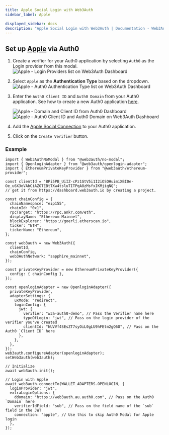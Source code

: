 ```yaml
---
title: Apple Social Login with Web3Auth
sidebar_label: Apple

displayed_sidebar: docs
description: "Apple Social Login with Web3Auth | Documentation - Web3Auth"
---
```


## Set up [Apple](https://marketplace.auth0.com/integrations/apple-social-connection) via Auth0

1. Create a verifier for your Auth0 application by selecting `Auth0` as the Login provider from this modal.
   ![Apple - Login Providers list on Web3Auth Dashboard](/images/dashboard/create-verifier-auth0.png)
2. Select `Apple` as the **Authentication Type** based on the dropdown.
   ![Apple - Auth0 Authentication Type list on Web3Auth Dashboard](/images/dashboard/create-verifier-google.png)
3. Enter the `Auth0 Client ID` and `Auth0 Domain` from your Auth0 application. See how to create a new Auth0 application
   [here](https://auth0.com/docs/quickstart/webapp/).

   ![Apple - Domain and Client ID from Auth0 Dashboard](/images/dashboard/create-verifier-auth0-filled-common.png)
   ![Apple - Auth0 Client ID and Auth0 Domain on Web3Auth Dashboard](/images/dashboard/create-verifier-auth0-unfilled.png)

4. Add the [Apple Social Connection](https://marketplace.auth0.com/integrations/apple-social-connection) to your Auth0 application.
5. Click on the `Create Verifier` button.

### Example

```tsx
import { Web3AuthNoModal } from "@web3auth/no-modal";
import { OpenloginAdapter } from "@web3auth/openlogin-adapter";
import { EthereumPrivateKeyProvider } from "@web3auth/ethereum-provider";

const clientId = "BPi5PB_UiIZ-cPz1GtV5i1I2iOSOHuimiXBI0e-Oe_u6X3oVAbCiAZOTEBtTXw4tsluTITPqA8zMsfxIKMjiqNQ";
// get it from https://dashboard.web3auth.io by creating a project.

const chainConfig = {
  chainNamespace: "eip155",
  chainId: "0x1",
  rpcTarget: "https://rpc.ankr.com/eth",
  displayName: "Ethereum Mainnet",
  blockExplorer: "https://goerli.etherscan.io",
  ticker: "ETH",
  tickerName: "Ethereum",
};

const web3auth = new Web3Auth({
  clientId,
  chainConfig,
  web3AuthNetwork: "sapphire_mainnet",
});

const privateKeyProvider = new EthereumPrivateKeyProvider({
  config: { chainConfig },
});

const openloginAdapter = new OpenloginAdapter({
  privateKeyProvider,
  adapterSettings: {
    uxMode: "redirect",
    loginConfig: {
      jwt: {
        verifier: "w3a-auth0-demo", // Pass the Verifier name here
        typeOfLogin: "jwt", // Pass on the login provider of the verifier you've created
        clientId: "hUVVf4SEsZT7syOiL0gLU9hFEtm2gQ6O", // Pass on the Auth0 `Client ID` here
      },
    },
  },
});
web3auth.configureAdapter(openloginAdapter);
setWeb3auth(web3auth);

// Initialize
await web3auth.init();

// Login with Apple
await web3auth.connectTo(WALLET_ADAPTERS.OPENLOGIN, {
  loginProvider: "jwt",
  extraLoginOptions: {
    ddomain: "https://web3auth.au.auth0.com", // Pass on the Auth0 `Domain` here
    verifierIdField: "sub", // Pass on the field name of the `sub` field in the JWT
    connection: "apple", // Use this to skip Auth0 Modal for Apple login
  },
});
```
